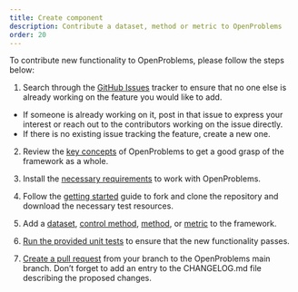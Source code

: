 ```yaml
---
title: Create component
description: Contribute a dataset, method or metric to OpenProblems
order: 20
---
```



To contribute new functionality to OpenProblems, please follow the steps below:

1. Search through the [GitHub Issues](https://github.com/openproblems-bio/openproblems-v2/issues)  tracker to ensure that no one else is already working on the feature you would like to add. 
  - If someone is already working on it, post in that issue to express your interest or reach out to the contributors working on the issue directly.
  - If there is no existing issue tracking the feature, create a new one.

2. Review the [key concepts](../fundamentals/concepts.qmd) of OpenProblems to get a good grasp of the framework as a whole.

3. Install the [necessary requirements](../fundamentals/requirements.qmd) to work with OpenProblems.

4. Follow the [getting started](../fundamentals/getting_started.qmd) guide to fork and clone the repository and download the necessary test resources.

5. Add a [dataset](add_a_dataset.qmd), [control method](add_a_control.qmd), [method](add_a_method.qmd), or [metric](add_a_metric.qmd) to the framework.

6. [Run the provided unit tests](run_tests.qmd) to ensure that the new functionality passes.

7. [Create a pull request](../create_component/create_pull_request.qmd) from your branch to the OpenProblems main branch. Don't forget to add an entry to the CHANGELOG.md file describing the proposed changes.